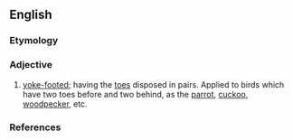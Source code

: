 ==English==

===Etymology===
{{prefix|zygo|dactylic|lang=en}}

===Adjective===
{{en-adj|-}}

# {{lb|en|zoology}} [[yoke-footed]]; having the [[toes]] disposed in pairs. Applied to birds which have two toes before and two behind, as the [[parrot]], [[cuckoo]], [[woodpecker]], etc.

===References===
{{Webster 1913}}